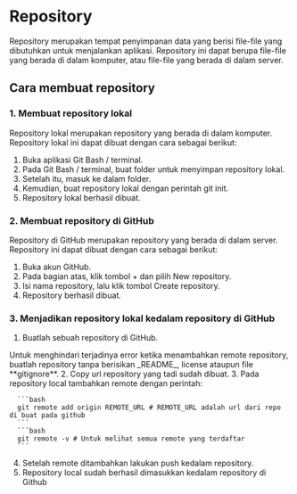 
#  Repository

Repository merupakan tempat penyimpanan data yang berisi file-file yang dibutuhkan untuk menjalankan aplikasi. Repository ini dapat berupa file-file yang berada di dalam komputer, atau file-file yang berada di dalam server. 

## Cara membuat repository

### 1. Membuat repository lokal

Repository lokal merupakan repository yang berada di dalam komputer. Repository lokal ini dapat dibuat dengan cara sebagai berikut:

  1. Buka aplikasi Git Bash / terminal.
  2. Pada Git Bash / terminal, buat folder untuk menyimpan repository lokal.
  3. Setelah itu, masuk ke dalam folder.
  4. Kemudian, buat repository lokal dengan perintah git init.
  5. Repository lokal berhasil dibuat.

### 2. Membuat repository di GitHub

Repository di GitHub merupakan repository yang berada di dalam server. Repository ini dapat dibuat dengan cara sebagai berikut:

  1. Buka akun GitHub.
  2. Pada bagian atas, klik tombol + dan pilih New repository.
  3. Isi nama repository, lalu klik tombol Create repository.
  4. Repository berhasil dibuat.

### 3. Menjadikan repository lokal kedalam repository di GitHub

  1. Buatlah sebuah repository di GitHub.
  <Callout type="info">
    Untuk menghindari terjadinya error ketika menambahkan remote repository, buatlah repository tanpa berisikan _README_, license ataupun file **gitignore**.
  </Callout>
  2. Copy url  repository yang tadi sudah dibuat.
  3. Pada repository local tambahkan remote dengan perintah:

      ```bash
      git remote add origin REMOTE_URL # REMOTE_URL adalah url dari repo di buat pada github
      ```
      ```bash
      git remote -v # Untuk melihat semua remote yang terdaftar
      ```
  4. Setelah remote ditambahkan lakukan push kedalam repository.
  5. Repository local sudah berhasil dimasukkan kedalam repository di Github


